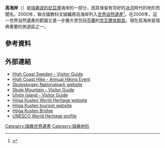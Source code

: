 {{Infobox UNESCO World Heritage Site
| image         = High Coast from Skuleberget - Panorama.jpg
| image_upright = 1.2
| caption       = 自山頂俯瞰高海岸（攝於2013年8月）
| location      = {{SWE}}[[西諾爾蘭省|西諾爾蘭省]]
| part_of       = 高海岸／[[克瓦爾肯|克瓦爾肯群島]]
| criteria      = {{UNESCO WHS type|(viii)}}(viii)
| ID            = 898bis-001
| coordinates   = {{coord|63|0|N|18|30|E|format=dms|display=title, inline}}
| year          = 2000
| extension     = 2006年
| area          = {{convert|142500|ha|abbr=on}}
| locmapin      = Sweden
| map_caption   = 
}} 
'''高海岸'''（{{lang-sv|Höga kusten}}）是[[瑞典|瑞典]][[波的尼亞灣|波的尼亞灣]]海岸的一部分，因其保留有完好的[[冰河|冰河]]時代的地形而聞名。2000年，聯合國教科文組織將高海岸列入[[世界自然遺產|世界自然遺產]]<ref>{{cite web|url=http://whc.unesco.org/en/list/898|title=High Coast / Kvarken Archipelago|publisher=UNESCO|date=|accessdate=2014-11-05|archive-date=2017-07-11|archive-url=https://web.archive.org/web/20170711122151/http://whc.unesco.org/en/list/898|dead-url=no}}</ref>。在2006年，這一世界自然遺產的範圍又進一步擴大至包括[[芬蘭|芬蘭]]的[[克瓦爾肯群島|克瓦爾肯群島]]。現在高海岸是瑞典重要的旅遊區之一。

== 參考資料 ==
{{reflist}}

==外部連結==
{{commons category|High Coast (Sweden)}}
*[http://www.highcoastsweden.com/ High Coast Sweden - Visitor Guide] {{Wayback|url=http://www.highcoastsweden.com/ |date=20141105095515 }}
*[http://www.highcoasthike.com/ High Coast Hike - Annual Hiking Event] {{Wayback|url=http://www.highcoasthike.com/ |date=20141025190455 }}
*[http://www.skulenationalpark.se/ Skuleskogen Nationalpark website] {{Wayback|url=http://www.skulenationalpark.se/ |date=20140503091024 }}
*[https://web.archive.org/web/20121231140120/http://highcoastsweden.com/skule-mountain/ Skule Mountain - Visitor Guide]
*[https://web.archive.org/web/20121111065251/http://highcoastsweden.com/ulvon-island/ Ulvön Island - Visitor Guide]
*[http://www.highcoast.net/ Höga Kusten World Heritage website] {{Wayback|url=http://www.highcoast.net/ |date=20140820013137 }}
*[http://www.hogakusten.com/ Höga Kusten tourism website] {{Wayback|url=http://www.hogakusten.com/ |date=20141204193818 }}
*[http://www.hogakustenbron.nu/ Höga Kusten Bridge] {{Wayback|url=http://www.hogakustenbron.nu/ |date=20090831040421 }}
*[http://whc.unesco.org/en/list/898 UNESCO World Heritage profile] {{Wayback|url=http://whc.unesco.org/en/list/898 |date=20170711122151 }}

{{瑞典世界遗产}}
[[Category:瑞典世界遺產|Category:瑞典世界遺產]]
[[Category:瑞典地形|Category:瑞典地形]]